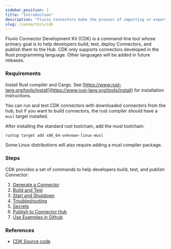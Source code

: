 ```yaml
---
sidebar_position: 1
title: "Introduction"
description: "Fluvio Connectors make the process of importing or exporting data simple"
slug: /connectors/cdk
---
```


Fluvio Connector Development Kit (CDK) is a command-line tool whose primary goal is to help developers build, test, deploy Connectors, and publish them to the Hub. CDK only supports connectors developed in the Rust programming language. Other languages will be added in future releases.

### Requirements

Install Rust compiler and Cargo. See [https://www.rust-lang.org/tools/install](https://www.rust-lang.org/tools/install) for installation instructions.

You can run and test CDK connectors with downloaded connectors from the hub, but
if you want to build connectors, the rust compiler should have a `musl` target
installed.

After installing the standard rust toolchain, add the musl toolchain:


```bash copy="fl"
rustup target add x86_64-unknown-linux-musl
```

Some Linux distributions will also require adding a musl compiler package.

### Steps

CDK provides a set of commands to help developers build, test, and publish Connector:

1. [Generate a Connector]
2. [Build and Test]
3. [Start and Shutdown]
4. [Troubleshooting]
5. [Secrets]
6. [Publish to Connector Hub]
7. [Use Examples in Github]


### References

* [CDK Source code]


[CDK Source code]: https://github.com/infinyon/fluvio/tree/master/crates/cdk
[Generate a Connector]: /connectors/cdk/generate
[Build and Test]: /connectors/cdk/build
[Start and Shutdown]: /connectors/cdk/start-shutdown
[Troubleshooting]: /connectors/cdk/troubleshooting
[Secrets]: /connectors/cdk/secrets
[Publish to Connector Hub]: /connectors/cdk/publish
[Use Examples in Github]: /connectors/cdk/github-examples
